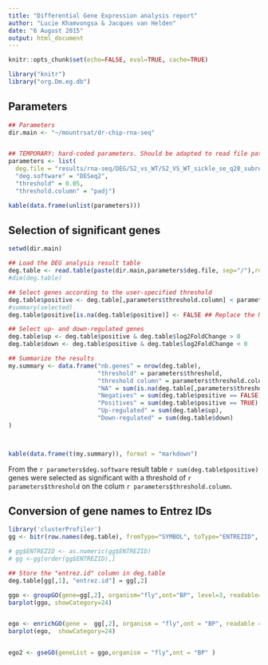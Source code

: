 ```yaml
---
title: "Differential Gene Expression analysis report"
author: "Lucie Khamvongsa & Jacques van Helden"
date: "6 August 2015"
output: html_document
---
```


```r
knitr::opts_chunk$set(echo=FALSE, eval=TRUE, cache=TRUE)
```

```r
library("knitr")
library("org.Dm.eg.db")
```


## Parameters

```r

## Parameters
dir.main <- "~/mountrsat/dr-chip-rna-seq"


## TEMPORARY: hard-coded parameters. Should be adapted to read file path from the command-line arguments. 
parameters <- list(
  deg.file = "results/rna-seq/DEG/S2_vs_WT/S2_VS_WT_sickle_se_q20_subread_featurecounts_DESeq2.tab",
  "deg.software" = "DESeq2",
  "threshold" = 0.05,
  "threshold.column" = "padj")

kable(data.frame(unlist(parameters)))
```



## Selection of significant genes


```r
setwd(dir.main)

## Load the DEG analysis result table
deg.table <- read.table(paste(dir.main,parameters$deg.file, sep="/"),row.names=1)
#dim(deg.table)

## Select genes according to the user-specified threshold
deg.table$positive <- deg.table[,parameters$threshold.column] < parameters$threshold
#summary(selected)
deg.table$positive[is.na(deg.table$positive)] <- FALSE ## Replace the NA values by FALSE to avoid problems with selection

## Select up- and down-regulated genes
deg.table$up <- deg.table$positive & deg.table$log2FoldChange > 0
deg.table$down <- deg.table$positive & deg.table$log2FoldChange < 0

## Summarize the results
my.summary <- data.frame("nb.genes" = nrow(deg.table),
                         "threshold" = parameters$threshold,
                         "threshold column" = parameters$threshold.column,
                         "NA" = sum(is.na(deg.table[,parameters$threshold.column])),
                         "Negatives" = sum(deg.table$positive == FALSE) - sum(is.na(deg.table[,parameters$threshold.column])),
                         "Positives" = sum(deg.table$positive == TRUE),
                         "Up-regulated" = sum(deg.table$up),
                         "Down-regulated" = sum(deg.table$down)
)



kable(data.frame(t(my.summary)), format = "markdown")
```

From the `r parameters$deg.software` result table `r sum(deg.table$positive)` genes were selected as significant with a threshold of `r parameters$threshold` on the colum `r parameters$threshold.column`.


## Conversion of gene names to Entrez IDs


```r
library('clusterProfiler')
gg <- bitr(row.names(deg.table), fromType="SYMBOL", toType="ENTREZID", annoDb="org.Dm.eg.db")

# gg$ENTREZID <- as.numeric(gg$ENTREZID)
# gg <-gg[order(gg$ENTREZID),]

## Store the "entrez.id" column in deg.table
deg.table[gg[,1], "entrez.id"] = gg[,2]

ggo <- groupGO(gene=gg[,2], organism="fly",ont="BP", level=3, readable=TRUE)
barplot(ggo, showCategory=24)


ego <- enrichGO(gene =  gg[,2], organism = "fly",ont = "BP", readable = T)
barplot(ego,  showCategory=24)


ego2 <- gseGO(geneList = ggo,organism = "fly",ont = "BP" )
```

